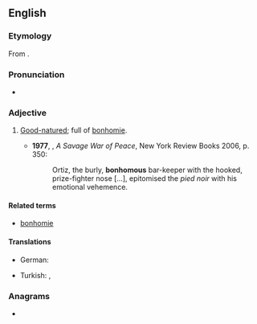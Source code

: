 ==English==

===Etymology===
From {{suffix|en|bonhomie|ous|alt1=bonhom(ie)}}.

===Pronunciation===
* {{a|UK}} {{IPA|/ˈbɒnəməs/|lang=en}}

===Adjective===
{{en-adj}}

# [[good-natured|Good-natured]]; full of [[bonhomie]].
#: {{syn|en|friendly|genial}}
#* '''1977''', {{w|Alistair Horne}}, ''A Savage War of Peace'', New York Review Books 2006, p. 350:
#*: Ortiz, the burly, '''bonhomous''' bar-keeper with the hooked, prize-fighter nose […], epitomised the ''pied noir'' with his emotional vehemence.

====Related terms====
* [[bonhomie]]

====Translations====
{{trans-top}}
* German: {{t+|de|gutmütig}}
{{trans-mid}}
* Turkish: {{t+|tr|iyi huylu}}, {{t+|tr|iyi niyetli}}
{{trans-bottom}}

===Anagrams===
* {{anagrams|en|a=bhmnooosu|Homobonus}}